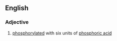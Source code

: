 ==English==

===Adjective===
{{en-adj|-}}

# {{lb|en|biochemistry}} [[phosphorylated]] with six units of [[phosphoric acid]]